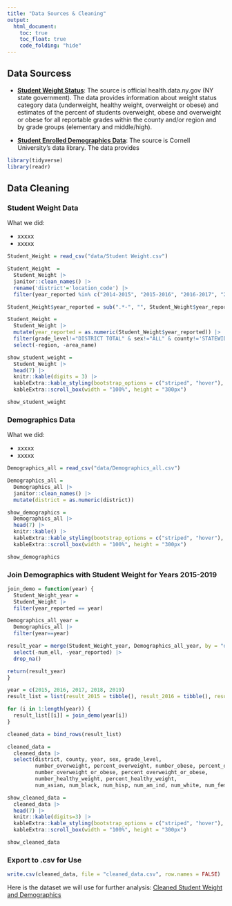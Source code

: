 ```yaml
---
title: "Data Sources & Cleaning"
output: 
  html_document:
    toc: true
    toc_float: true
    code_folding: "hide"
---
```

## Data Sourcess

* **[Student Weight Status](https://health.data.ny.gov/Health/Student-Weight-Status-Category-Reporting-Results-B/es3k-2aus)**: The source is official health.data.ny.gov (NY state government). The data provides information about weight status category data (underweight, healthy weight, overweight or obese) and estimates of the percent of students overweight, obese and overweight or obese for all reportable grades within the county and/or region and by grade groups (elementary and middle/high).

* **[Student Enrolled Demographics Data](https://pad.human.cornell.edu/schools/datadownload.cfm)**: The source is Cornell University's data library. The data provides

```r
library(tidyverse)
library(readr)
```

## Data Cleaning
### Student Weight Data

What we did: 

* xxxxx
* xxxxx

```r
Student_Weight = read_csv("data/Student Weight.csv")
```

```r
Student_Weight  = 
  Student_Weight |>
  janitor::clean_names() |>
  rename('district'='location_code') |>
  filter(year_reported %in% c("2014-2015", "2015-2016", "2016-2017", "2017-2018", "2018-2019"))
```

```r
Student_Weight$year_reported = sub(".*-", "", Student_Weight$year_reported)

Student_Weight = 
  Student_Weight |>
  mutate(year_reported = as.numeric(Student_Weight$year_reported)) |>
  filter(grade_level!="DISTRICT TOTAL" & sex!="ALL" & county!='STATEWIDE (EXCLUDING NYC)') |> 
  select(-region, -area_name)
```

```r
show_student_weight = 
  Student_Weight |>
  head(7) |>
  knitr::kable(digits = 3) |>
  kableExtra::kable_styling(bootstrap_options = c("striped", "hover"), font_size = 12) |> 
  kableExtra::scroll_box(width = "100%", height = "300px")

show_student_weight
```


### Demographics Data

What we did: 

* xxxxx
* xxxxx

```r
Demographics_all = read_csv("data/Demographics_all.csv")
```

```r
Demographics_all = 
  Demographics_all |> 
  janitor::clean_names() |>
  mutate(district = as.numeric(district))
```

```r
show_demographics = 
  Demographics_all |>
  head(7) |>
  knitr::kable() |>
  kableExtra::kable_styling(bootstrap_options = c("striped", "hover"), font_size = 12) |> 
  kableExtra::scroll_box(width = "100%", height = "300px")

show_demographics
```


### Join Demographics with Student Weight for Years 2015-2019

```r
join_demo = function(year) {
  Student_Weight_year = 
  Student_Weight |> 
  filter(year_reported == year)

Demographics_all_year = 
  Demographics_all |>
  filter(year==year)

result_year = merge(Student_Weight_year, Demographics_all_year, by = "district")|>
  select(-num_ell, -year_reported) |>
  drop_na()

return(result_year)
}
```

```r
year = c(2015, 2016, 2017, 2018, 2019)
result_list = list(result_2015 = tibble(), result_2016 = tibble(), result_2017 = tibble(), result_2018 = tibble(), result_2019 = tibble())

for (i in 1:length(year)) {
  result_list[[i]] = join_demo(year[i])
}
```

```r
cleaned_data = bind_rows(result_list)

cleaned_data = 
  cleaned_data |>
  select(district, county, year, sex, grade_level, 
         number_overweight, percent_overweight, number_obese, percent_obese, 
         number_overweight_or_obese, percent_overweight_or_obese, 
         number_healthy_weight, percent_healthy_weight, 
         num_asian, num_black, num_hisp, num_am_ind, num_white, num_female, num_male, num_lep, num_multi, num_swd, num_ecdis, num_free_lunch, num_reduced_lunch)
```

```r
show_cleaned_data = 
  cleaned_data |>
  head(7) |>
  knitr::kable(digits=3) |>
  kableExtra::kable_styling(bootstrap_options = c("striped", "hover"), font_size = 12) |> 
  kableExtra::scroll_box(width = "100%", height = "300px")

show_cleaned_data
```

### Export to .csv for Use
```r
write.csv(cleaned_data, file = "cleaned_data.csv", row.names = FALSE)
```

Here is the dataset we will use for further analysis: [Cleaned Student Weight and Demographics](cleaned_data.csv)